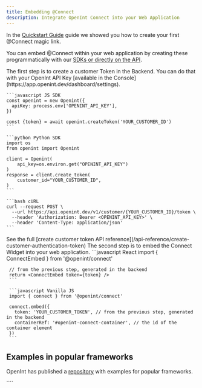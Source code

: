 ```yaml
---
title: Embedding @Connect
description: Integrate OpenInt Connect into your Web Application
---
```


In the [Quickstart Guide](/getting-starter/quickstart) guide we showed you how to create your first @Connect magic link.

You can embed @Connect within your web application by creating these programmatically with our [SDKs or directly on the API](/api-reference/create-customer-authentication-token).

<Steps>
  <Step title="Create a Customer Token in the Backend">
    The first step is to create a customer Token in the Backend. You can do that with your OpenInt API Key [available in the Console](https://app.openint.dev/dashboard/settings).
    <CodeGroup>

    ```javascript JS SDK
    const openint = new Openint({
      apiKey: process.env['OPENINT_API_KEY'],
    })

    const {token} = await openint.createToken('YOUR_CUSTOMER_ID')
    ```

    ```python Python SDK
    import os
    from openint import Openint

    client = Openint(
        api_key=os.environ.get("OPENINT_API_KEY")
    )
    response = client.create_token(
        customer_id="YOUR_CUSTOMER_ID",
    )
    ```

    ```bash cURL
    curl --request POST \
      --url https://api.openint.dev/v1/customer/{YOUR_CUSTOMER_ID}/token \
      --header 'Authorization: Bearer <OPENINT_API_KEY>' \
      --header 'Content-Type: application/json'
    ```

 </CodeGroup>
 See the full [create customer token API reference](/api-reference/create-customer-authentication-token)

</Step>
<Step title="Embed the Connect Widget">
 The second step is to embed the Connect Widget into your web application.
 <CodeGroup>
     ```javascript React
     import { ConnectEmbed } from '@openint/connect'

     // from the previous step, generated in the backend
     return <ConnectEmbed token={token} />
     ```

     ```javascript Vanilla JS
     import { connect } from '@openint/connect'

     connect.embed({
       token: 'YOUR_CUSTOMER_TOKEN', // from the previous step, generated in the backend
       containerRef: '#openint-connect-container', // the id of the container element
     })
     ```

 </CodeGroup>

</Step>
</Steps>

## Examples in popular frameworks

OpenInt has published a [repository](https://github.com/openintegrations/openint-starter) with examples for popular frameworks.

<CardGroup cols="4">
  <Card
    title="NextJS"
    icon="js"
    href="https://github.com/openintegrations/openint-starter"
  />
  <Card title="Django (Coming Soon)" icon="python" />
  <Card title="Laravel (Coming Soon)" icon="php" />
</CardGroup>
````
